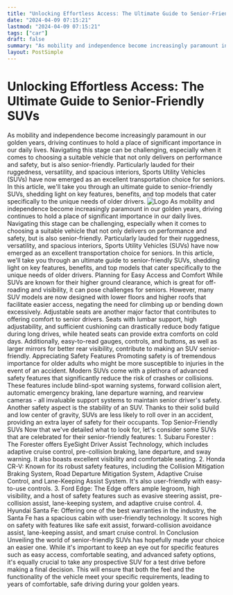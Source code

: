 ```yaml
---
title: "Unlocking Effortless Access: The Ultimate Guide to Senior-Friendly SUVs"
date: "2024-04-09 07:15:21"
lastmod: "2024-04-09 07:15:21"
tags: ["car"]
draft: false
summary: "As mobility and independence become increasingly paramount in our golden years, driving continues to hold a place of significant importance in our daily lives. Navigating this stage can be challenging, especially when it comes to choosing a suitable vehicle that not only delivers on performance and safety, but is also senior-friendly. Particularly lauded for their ruggedness, versatility, and spacious interiors, Sports Utility Vehicles (SUVs) have now emerged as an excellent transportation choice for seniors. In this article, we'll take you through an ultimate guide to senior-friendly SUVs, shedding light on key features, benefits, and top models that cater specifically to the unique needs of older drivers."
layout: PostSimple
---
```

# Unlocking Effortless Access: The Ultimate Guide to Senior-Friendly SUVs
As mobility and independence become increasingly paramount in our golden years, driving continues to hold a place of significant importance in our daily lives. Navigating this stage can be challenging, especially when it comes to choosing a suitable vehicle that not only delivers on performance and safety, but is also senior-friendly. Particularly lauded for their ruggedness, versatility, and spacious interiors, Sports Utility Vehicles (SUVs) have now emerged as an excellent transportation choice for seniors. In this article, we'll take you through an ultimate guide to senior-friendly SUVs, shedding light on key features, benefits, and top models that cater specifically to the unique needs of older drivers.
<img alt="Logo" class="lazyImg" data-src="https://cdn.seniorsselection.com/src_image/854a1851734dc627de0a99540e879f4c.webp" src="/statics/image/loading.webp"/>
As mobility and independence become increasingly paramount in our golden years, driving continues to hold a place of significant importance in our daily lives. Navigating this stage can be challenging, especially when it comes to choosing a suitable vehicle that not only delivers on performance and safety, but is also senior-friendly. Particularly lauded for their ruggedness, versatility, and spacious interiors, Sports Utility Vehicles (SUVs) have now emerged as an excellent transportation choice for seniors. In this article, we'll take you through an ultimate guide to senior-friendly SUVs, shedding light on key features, benefits, and top models that cater specifically to the unique needs of older drivers.
Planning for Easy Access and Comfort
While SUVs are known for their higher ground clearance, which is great for off-roading and visibility, it can pose challenges for seniors. However, many SUV models are now designed with lower floors and higher roofs that facilitate easier access, negating the need for climbing up or bending down excessively.
Adjustable seats are another major factor that contributes to offering comfort to senior drivers. Seats with lumbar support, high adjustability, and sufficient cushioning can drastically reduce body fatigue during long drives, while heated seats can provide extra comforts on cold days. Additionally, easy-to-read gauges, controls, and buttons, as well as larger mirrors for better rear visibility, contribute to making an SUV senior-friendly.
Appreciating Safety Features
Promoting safety is of tremendous importance for older adults who might be more susceptible to injuries in the event of an accident. Modern SUVs come with a plethora of advanced safety features that significantly reduce the risk of crashes or collisions. These features include blind-spot warning systems, forward collision alert, automatic emergency braking, lane departure warning, and rearview cameras - all invaluable support systems to maintain senior driver's safety.
Another safety aspect is the stability of an SUV. Thanks to their solid build and low center of gravity, SUVs are less likely to roll over in an accident, providing an extra layer of safety for their occupants.
Top Senior-Friendly SUVs
Now that we've detailed what to look for, let's consider some SUVs that are celebrated for their senior-friendly features:
1.
Subaru Forester
:
The Forester offers EyeSight Driver Assist Technology, which includes adaptive cruise control, pre-collision braking, lane departure, and sway warning. It also boasts excellent visibility and comfortable seating.
2. Honda CR-V:
Known for its robust safety features, including the Collision Mitigation Braking System, Road Departure Mitigation System, Adaptive Cruise Control, and Lane-Keeping Assist System. It's also user-friendly with easy-to-use controls.
3. Ford Edge:
The Edge offers ample legroom, high visibility, and a host of safety features such as evasive steering assist, pre-collision assist, lane-keeping system, and adaptive cruise control.
4. Hyundai Santa Fe:
Offering one of the best warranties in the industry, the Santa Fe has a spacious cabin with user-friendly technology. It scores high on safety with features like safe exit assist, forward-collision avoidance assist, lane-keeping assist, and smart cruise control.
In Conclusion
Unveiling the world of senior-friendly SUVs has hopefully made your choice an easier one. While it's important to keep an eye out for specific features such as easy access, comfortable seating, and advanced safety options, it's equally crucial to take any prospective SUV for a test drive before making a final decision. This will ensure that both the feel and the functionality of the vehicle meet your specific requirements, leading to years of comfortable, safe driving during your golden years.
        